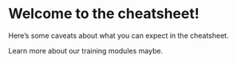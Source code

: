 # Welcome to the cheatsheet! {.unnumbered}

Here's some caveats about what you can expect in the cheatsheet.

Learn more about our training modules maybe.